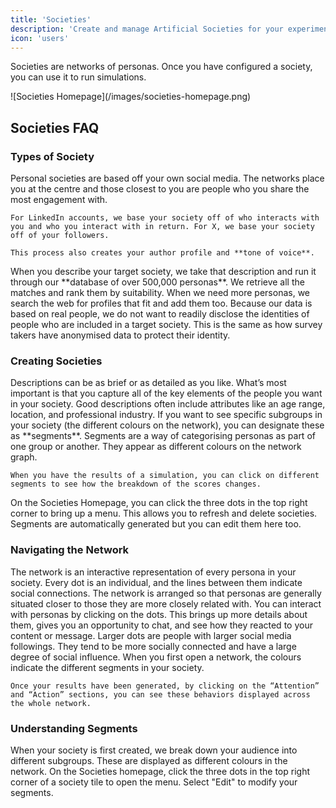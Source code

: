 ```yaml
---
title: 'Societies'
description: 'Create and manage Artificial Societies for your experiments, and explore the network'
icon: 'users'
---
```


Societies are networks of personas. Once you have configured a society, you can use it to run simulations.

<Frame>
![Societies Homepage](/images/societies-homepage.png)
</Frame>

## Societies FAQ

### Types of Society

<Accordion title="What are Personal Societies?">
    Personal societies are based off your own social media. The networks place you at the centre and those closest to you are people who you share the most engagement with.
    
    For LinkedIn accounts, we base your society off of who interacts with you and who you interact with in return. For X, we base your society off of your followers.
    
    This process also creates your author profile and **tone of voice**.
</Accordion>

<Accordion title="What are Target Societies?">
    When you describe your target society, we take that description and run it through our **database of over 500,000 personas**. We retrieve all the matches and rank them by suitability. When we need more personas, we search the web for profiles that fit and add them too.
</Accordion>

<Accordion title="Why are Personas in Target Societies Anonymous?">
    Because our data is based on real people, we do not want to readily disclose the identities of people who are included in a target society. This is the same as how survey takers have anonymised data to protect their identity.
</Accordion>

### Creating Societies

<Accordion title="What Makes a Good Description?">
    Descriptions can be as brief or as detailed as you like. What’s most important is that you capture all of the key elements of the people you want in your society. Good descriptions often include attributes like an age range, location, and professional industry. If you want to see specific subgroups in your society (the different colours on the network), you can designate these as **segments**.
</Accordion>

<Accordion title="What are Segments?">
    Segments are a way of categorising personas as part of one group or another. They appear as different colours on the network graph.
    
    When you have the results of a simulation, you can click on different segments to see how the breakdown of the scores changes.
</Accordion>

<Accordion title="How to Edit a Society?">
    On the Societies Homepage, you can click the three dots in the top right corner to bring up a menu. This allows you to refresh and delete societies. Segments are automatically generated but you can edit them here too.
</Accordion>

### Navigating the Network
<Accordion title="How is the Network Arranged?">
    The network is an interactive representation of every persona in your society. Every dot is an individual, and the lines between them indicate social connections. The network is arranged so that personas are generally situated closer to those they are more closely related with.
</Accordion>

<Accordion title="How Can I Interract with the Personas?">
    You can interact with personas by clicking on the dots. This brings up more details about them, gives you an opportunity to chat, and see how they reacted to your content or message.
</Accordion>

<Accordion title="Why are Some Dots Larger?">
    Larger dots are people with larger social media followings. They tend to be more socially connected and have a large degree of social influence.
</Accordion>

<Accordion title="What do the Different Colours Mean?">
    When you first open a network, the colours indicate the different segments in your society.
    
    Once your results have been generated, by clicking on the “Attention” and “Action” sections, you can see these behaviors displayed across the whole network.
</Accordion>

### Understanding Segments
<Accordion title="How are they created?">
    When your society is first created, we break down your audience into different subgroups. These are displayed as different colours in the network.
</Accordion>

<Accordion title="How can I edit segments?">
    On the Societies homepage, click the three dots in the top right corner of a society tile to open the menu. Select "Edit" to modify your segments.
</Accordion>